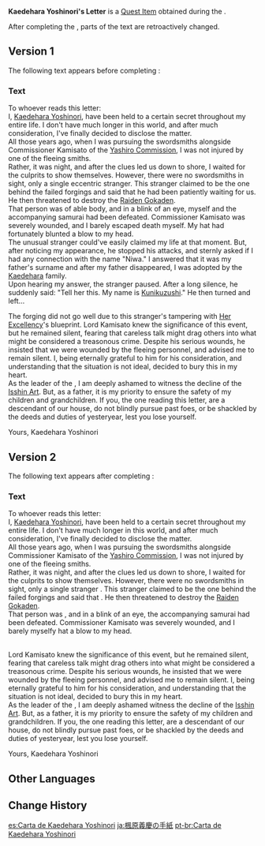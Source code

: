 {{Item Infobox
|id           = 101733
|image        = Item Kaedehara Yoshinori's Letter.png
|type         = Quest Items
|group        = Event Items
|quality      = 1
|description  = A blank piece of paper that was hidden in an old flower pot. When dipped in water, it reveals a long-sealed secret.
After telling everyone about the truth that was concealed within, [[Kazuha]] said that "this letter may still be of use to you," before handing it over to you.
|source1      = Obtained during ''[[The Palace, Dyed in Black (Quest)|The Palace, Dyed in Black]]''
|event        = Hues of the Violet Garden
}}
'''Kaedehara Yoshinori's Letter''' is a [[Quest Item]] obtained during the {{Quest|The Palace, Dyed in Black (Quest)}}.

After completing the {{Quest|The Night-Bird Falls at the Curtain's Call}}, parts of the text are retroactively changed.

==Version 1==
The following text appears before completing {{Quest|The Night-Bird Falls at the Curtain's Call}}:
===Text===
To whoever reads this letter:<br>
I, [[Kaedehara Yoshinori]], have been held to a certain secret throughout my entire life. I don't have much longer in this world, and after much consideration, I've finally decided to disclose the matter.<br>
All those years ago, when I was pursuing the swordsmiths alongside Commissioner Kamisato of the [[Yashiro Commission]], I was not injured by one of the fleeing smiths.<br>
Rather, it was night, and after the clues led us down to shore, I waited for the culprits to show themselves. However, there were no swordsmiths in sight, only a single eccentric stranger. This stranger claimed to be the one behind the failed forgings and said that he had been patiently waiting for us. He then threatened to destroy the [[Raiden Gokaden]].<br>
That person was of able body, and in a blink of an eye, myself and the accompanying samurai had been defeated. Commissioner Kamisato was severely wounded, and I barely escaped death myself. My hat had fortunately blunted a blow to my head.<br>
The unusual stranger could've easily claimed my life at that moment. But, after noticing my appearance, he stopped his attacks, and sternly asked if I had any connection with the name "Niwa." I answered that it was my father's surname and after my father disappeared, I was adopted by the [[Kaedehara Clan|Kaedehara]] family.<br>
Upon hearing my answer, the stranger paused. After a long silence, he suddenly said: "Tell her this. My name is [[Kunikuzushi]]." He then turned and left...

The forging did not go well due to this stranger's tampering with [[Raiden Shogun|Her Excellency]]'s blueprint. Lord Kamisato knew the significance of this event, but he remained silent, fearing that careless talk might drag others into what might be considered a treasonous crime. Despite his serious wounds, he insisted that we were wounded by the fleeing personnel, and advised me to remain silent. I, being eternally grateful to him for his consideration, and understanding that the situation is not ideal, decided to bury this in my heart.<br>
As the leader of the {{sic|Keadehara Clan}}, I am deeply ashamed to witness the decline of the [[Raiden Gokaden#Isshin Art|Isshin Art]]. But, as a father, it is my priority to ensure the safety of my children and grandchildren. If you, the one reading this letter, are a descendant of our house, do not blindly pursue past foes, or be shackled by the deeds and duties of yesteryear, lest you lose yourself.

Yours, Kaedehara Yoshinori

==Version 2==
The following text appears after completing {{Quest|The Night-Bird Falls at the Curtain's Call}}:
===Text===
To whoever reads this letter:<br>
I, [[Kaedehara Yoshinori]], have been held to a certain secret throughout my entire life. I don't have much longer in this world, and after much consideration, I've finally decided to disclose the matter.<br>
All those years ago, when I was pursuing the swordsmiths alongside Commissioner Kamisato of the [[Yashiro Commission]], I was not injured by one of the fleeing smiths.<br>
Rather, it was night, and after the clues led us down to shore, I waited for the culprits to show themselves. However, there were no swordsmiths in sight, only a single {{Highlight|suspicious-looking}} stranger {{Highlight|wandering in the area}}. This stranger claimed to be the one behind the failed forgings and said that {{Highlight|his clan was framed by our ancestors and brought low}}. He then threatened to destroy the [[Raiden Gokaden]].<br>
That person was {{highlight|a very skilled fighter}}, and in a blink of an eye, {{Highlight|half of}} the accompanying samurai had been defeated. Commissioner Kamisato was severely wounded, and I barely {{Highlight|avoided severe injury}} myself{{Highlight|, thanks to m}}y hat {{Highlight|blunting}} a blow to my head.<br>
{{Highlight|However, no matter how skilled the man is, he was still a human. The remaining samurai surrounded him and eventually slew him with great effort.}}<br>
{{Highlight|Before his death, he cried in a frenzy, "The Raiden Gokaden should never have existed! Without them, I wouldn't have..." But he didn't live to finish his final words.}}

{{Highlight|Later on, I learned that this person's interference was the cause behind the ill-fated forging.}} Lord Kamisato knew the significance of this event, but he remained silent, fearing that careless talk might drag others into what might be considered a treasonous crime. Despite his serious wounds, he insisted that we were wounded by the fleeing personnel, and advised me to remain silent. I, being eternally grateful to him for his consideration, and understanding that the situation is not ideal, decided to bury this in my heart.<br>
As the leader of the {{sic|Keadehara Clan}}, I am deeply ashamed {{Highlight|that I must}} witness the decline of the [[Raiden Gokaden#Isshin Art|Isshin Art]]. But, as a father, it is my priority to ensure the safety of my children and grandchildren. If you, the one reading this letter, are a descendant of our house, do not blindly pursue past foes, or be shackled by the deeds and duties of yesteryear, lest you lose yourself.

Yours, Kaedehara Yoshinori

==Other Languages==
{{Other Languages
|default_hidden = 1
|en      = Kaedehara Yoshinori's Letter
|zhs     = 枫原义庆的信
|zhs_rm  = Fēngyuán Yìqìng de Xìn
|zht     = 楓原義慶的信
|zht_rm  = Fēngyuán Yìqìng de Xìn
|ja      = 楓原義慶の手紙
|ja_rm   = Kaedehara Yoshinori no Tegami
|ko      = 카에데하라 요시노리의 편지
|ko_rm   = Kaedehara Yosinori-ui Pyeonji
|es      = Carta de Kaedehara Yoshinori
|fr      = Lettre de Kaedehara Yoshinori
|ru      = Письмо Каэдэхара Ёсинори
|th      = จดหมายของ Kaedehara Yoshinori
|th_rm   = Chotmai khong Kaedehara Yoshinori
|vi      = Thư Của Kaedehara Yoshinori
|de      = Kaedehara Yoshinoris Brief
|id      = Surat Kaedehara Yoshinori
|pt      = Carta de Kaedehara Yoshinori
|tr      = Kaedehara Yoshinori'nin Mektubu
|it      = Lettera di Kaedehara Yoshinori
}}

==Change History==
{{Change History|2.6}}

[[es:Carta de Kaedehara Yoshinori]]
[[ja:楓原義慶の手紙]]
[[pt-br:Carta de Kaedehara Yoshinori]]